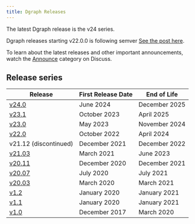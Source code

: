 ```yaml
---
title: Dgraph Releases
---
```


The latest Dgraph release is the v24 series.

Dgraph releases starting v22.0.0 is following semver
[See the post here](https://discuss.dgraph.io/t/dgraph-v22-0-0-rc1-20221003-release-candidate/).

To learn about the latest releases and other important announcements, watch the
[Announce][] category on Discuss.

[Announce]: https://discuss.dgraph.io/c/announce

## Release series

| Release               | First Release Date | End of Life   |
| --------------------- | ------------------ | ------------- |
| [v24.0][]             | June 2024          | December 2025 |
| [v23.1][]             | October 2023       | April 2025    |
| [v23.0][]             | May 2023           | November 2024 |
| [v22.0][]             | October 2022       | April 2024    |
| v21.12 (discontinued) | December 2021      | December 2022 |
| [v21.03][]            | March 2021         | June 2023     |
| [v20.11][]            | December 2020      | December 2021 |
| [v20.07][]            | July 2020          | July 2021     |
| [v20.03][]            | March 2020         | March 2021    |
| [v1.2][]              | January 2020       | January 2021  |
| [v1.1][]              | January 2020       | January 2021  |
| [v1.0][]              | December 2017      | March 2020    |

[v24.0]:
  https://discuss.dgraph.io/t/dgraph-release-v24-0-0-is-now-available/19346
[v23.1]:
  https://discuss.dgraph.io/t/dgraph-23-1-0-is-generally-available-on-dgraph-cloud-dockerhub-and-github/18980
[v23.0]:
  https://discuss.dgraph.io/t/dgraph-release-v23-0-0-is-now-generally-available/18634
[v22.0]:
  https://discuss.dgraph.io/t/dgraph-release-v22-0-2-is-now-generally-available/18117
[v21.03]:
  https://discuss.dgraph.io/t/release-notes-v21-03-0-resilient-rocket/13587
[v20.11]:
  https://discuss.dgraph.io/t/release-notes-v20-11-0-tenacious-tchalla/11942
[v20.07]: https://discuss.dgraph.io/t/dgraph-v20-07-3-release/12107
[v20.03]: https://discuss.dgraph.io/t/dgraph-v20-03-7-release/12077
[v1.2]: https://discuss.dgraph.io/t/dgraph-v1-2-8-release/11183
[v1.1]: https://discuss.dgraph.io/t/dgraph-v1-1-1-release/5664
[v1.0]: https://discuss.dgraph.io/t/dgraph-v1-0-18-release/5663
